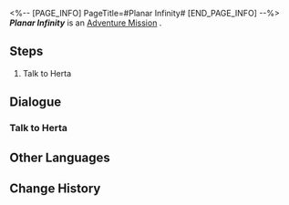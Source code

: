 <%-- [PAGE_INFO]
PageTitle=#Planar Infinity#
[END_PAGE_INFO] --%>
{{Stub|Dialogue.}}
{{Mission Infobox
|id            = 8014161
|title         = 
|image         = <!--Mission Planar Infinity.png-->
|type          = Adventure
|event_name    = 
|chapter       = 
|requirements  = 
* {{cx}}<!--Hidden Exploration Objective ID 8013103--> completed
* Reach [[Trailblaze Level]] 21
|summary       = <!--official mission summary from Fate's Atlas-->
|characters    = Trailblazer
|startLocation = [[<!--starting world-->]] - [[<!--starting area-->]]
|world         = <!--starting world-->
|area          = <!--starting area-->
|prev          = 
|next          = ???
|rewards       = Credit*10,000
}}
'''''Planar Infinity''''' is an [[Adventure Mission]]<!--in [world]-->.

==Steps==
# Talk to Herta

<!--
==Gameplay Notes==

--><!--
==Trial Character==

-->
==Dialogue==
{{Stub Dialogue}}
===Talk to Herta===
{{Mission Description|type=adventure|location=<!--to be added-->|Herta wants you to go the space station to discuss important business. This time, Herta and the three other members of the Genius Society made some... um... tiny, renovations to the Simulated Universe. You are very much looking forward to seeing what happened...}}
{{Dialogue Start}}
:{{tx}}
{{Dialogue End}}

==Other Languages==
{{Other Languages
|en   = Planar Infinity
|zhs  = 无尽位面
|zht  = 無盡次元
|ja   = エンドレス次元界
|ko   = 무한의 차원
|es   = Plano infinito
|fr   = Plan de l'infini
|ru   = Бесконечное измерение
|th   = มิติระนาบอันไร้ที่สิ้นสุด
|vi   = Vị Diện Vô Tận
|de   = Endlose Ebene
|id   = Permukaan Tanpa Batas
|pt   = Infinitude Plana
}}

==Change History==
{{Change History|1.4}}
